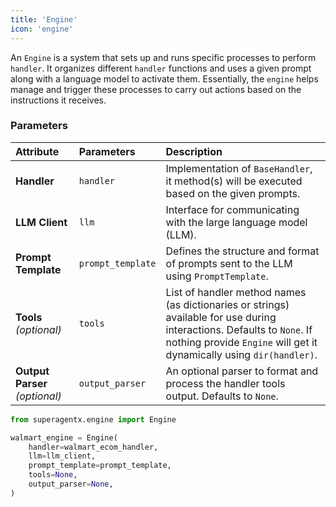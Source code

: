 ```yaml
---
title: 'Engine'
icon: 'engine'
---
```


An `Engine` is a system that sets up and runs specific processes to perform `handler`. It organizes different `handler`
functions and uses a given prompt along with a language model to activate them. Essentially, the `engine` helps
manage and trigger these processes to carry out actions based on the instructions it receives.


### Parameters
| Attribute                        | Parameters                  | Description                                                                                                                                                                                   |
| :--------------------            | :----------------           | :-------------------------------------                                                                                                                                                        |
| **Handler**                      | `handler`                   | Implementation of `BaseHandler`, it method(s) will be executed based on the given prompts.                                                                                                    |
| **LLM Client**                   | `llm`                       | Interface for communicating with the large language model (LLM).                                                                                                                              |
| **Prompt Template**              | `prompt_template`           | Defines the structure and format of prompts sent to the LLM using `PromptTemplate`.                                                                                                           |
| **Tools** _(optional)_           | `tools`                     | List of handler method names (as dictionaries or strings) available for use during interactions. Defaults to `None`. If nothing provide `Engine` will get it dynamically using `dir(handler)`.|
| **Output Parser** _(optional)_   | `output_parser`             | An optional parser to format and process the handler tools output. Defaults to `None`.                                                                                                        |


```python
from superagentx.engine import Engine

walmart_engine = Engine(
    handler=walmart_ecom_handler,
    llm=llm_client,
    prompt_template=prompt_template,
    tools=None,
    output_parser=None,
)
```